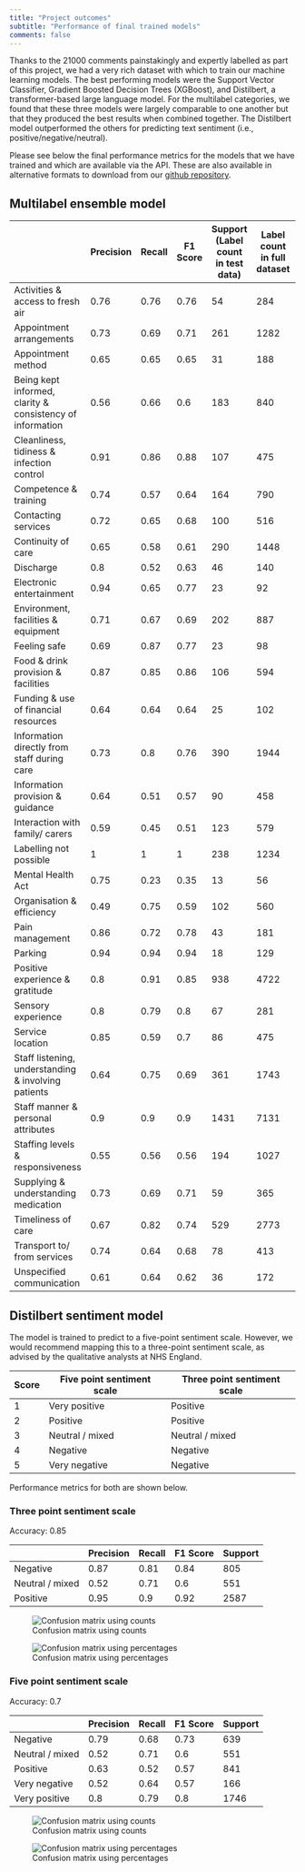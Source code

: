 ```yaml
---
title: "Project outcomes"
subtitle: "Performance of final trained models"
comments: false
---
```


Thanks to the 21000 comments painstakingly and expertly labelled as part of this project, we had a very rich dataset with which to train our machine learning models. The best performing models were the Support Vector Classifier, Gradient Boosted Decision Trees (XGBoost), and Distilbert, a transformer-based large language model. For the multilabel categories, we found that these three models were largely comparable to one another but that they produced the best results when combined together. The Distilbert model outperformed the others for predicting text sentiment (i.e., positive/negative/neutral).

Please see below the final performance metrics for the models that we have trained and which are available via the API. These are also available in alternative formats to download from our [github repository](https://github.com/CDU-data-science-team/pxtextmining/tree/main/current_best_model).

## Multilabel ensemble model



|                                                           | Precision | Recall | F1 Score | Support (Label count in test data) | Label count in full dataset | True Negative | False Negative | True Positive | False Positive | Average Precision Score |
| --------------------------------------------------------- | --------- | ------ | -------- | ---------------------------------- | --------------------------- | ------------- | -------------- | ------------- | -------------- | ----------------------- |
| Activities & access to fresh air                          | 0.76      | 0.76   | 0.76     | 54                                 | 284                         | 3940          | 13             | 41            | 13             | 0.841                   |
| Appointment arrangements                                  | 0.73      | 0.69   | 0.71     | 261                                | 1282                        | 3679          | 80             | 181           | 67             | 0.751                   |
| Appointment method                                        | 0.65      | 0.65   | 0.65     | 31                                 | 188                         | 3965          | 11             | 20            | 11             | 0.638                   |
| Being kept informed, clarity & consistency of information | 0.56      | 0.66   | 0.6      | 183                                | 840                         | 3730          | 63             | 120           | 94             | 0.571                   |
| Cleanliness, tidiness & infection control                 | 0.91      | 0.86   | 0.88     | 107                                | 475                         | 3891          | 15             | 92            | 9              | 0.918                   |
| Competence & training                                     | 0.74      | 0.57   | 0.64     | 164                                | 790                         | 3810          | 71             | 93            | 33             | 0.607                   |
| Contacting services                                       | 0.72      | 0.65   | 0.68     | 100                                | 516                         | 3882          | 35             | 65            | 25             | 0.76                    |
| Continuity of care                                        | 0.65      | 0.58   | 0.61     | 290                                | 1448                        | 3626          | 122            | 168           | 91             | 0.644                   |
| Discharge                                                 | 0.8       | 0.52   | 0.63     | 46                                 | 140                         | 3955          | 22             | 24            | 6              | 0.582                   |
| Electronic entertainment                                  | 0.94      | 0.65   | 0.77     | 23                                 | 92                          | 3983          | 8              | 15            | 1              | 0.84                    |
| Environment, facilities & equipment                       | 0.71      | 0.67   | 0.69     | 202                                | 887                         | 3750          | 67             | 135           | 55             | 0.751                   |
| Feeling safe                                              | 0.69      | 0.87   | 0.77     | 23                                 | 98                          | 3975          | 3              | 20            | 9              | 0.793                   |
| Food & drink provision & facilities                       | 0.87      | 0.85   | 0.86     | 106                                | 594                         | 3888          | 16             | 90            | 13             | 0.892                   |
| Funding & use of financial resources                      | 0.64      | 0.64   | 0.64     | 25                                 | 102                         | 3973          | 9              | 16            | 9              | 0.684                   |
| Information directly from staff during care               | 0.73      | 0.8    | 0.76     | 390                                | 1944                        | 3504          | 79             | 311           | 113            | 0.855                   |
| Information provision & guidance                          | 0.64      | 0.51   | 0.57     | 90                                 | 458                         | 3891          | 44             | 46            | 26             | 0.605                   |
| Interaction with family/ carers                           | 0.59      | 0.45   | 0.51     | 123                                | 579                         | 3845          | 68             | 55            | 39             | 0.556                   |
| Labelling not possible                                    | 1         | 1      | 1        | 238                                | 1234                        | 3768          | 0              | 238           | 1              | 1                       |
| Mental Health Act                                         | 0.75      | 0.23   | 0.35     | 13                                 | 56                          | 3993          | 10             | 3             | 1              | 0.383                   |
| Organisation & efficiency                                 | 0.49      | 0.75   | 0.59     | 102                                | 560                         | 3826          | 26             | 76            | 79             | 0.667                   |
| Pain management                                           | 0.86      | 0.72   | 0.78     | 43                                 | 181                         | 3959          | 12             | 31            | 5              | 0.832                   |
| Parking                                                   | 0.94      | 0.94   | 0.94     | 18                                 | 129                         | 3988          | 1              | 17            | 1              | 0.944                   |
| Positive experience & gratitude                           | 0.8       | 0.91   | 0.85     | 938                                | 4722                        | 2856          | 86             | 852           | 213            | 0.931                   |
| Sensory experience                                        | 0.8       | 0.79   | 0.8      | 67                                 | 281                         | 3927          | 14             | 53            | 13             | 0.82                    |
| Service location                                          | 0.85      | 0.59   | 0.7      | 86                                 | 475                         | 3912          | 35             | 51            | 9              | 0.779                   |
| Staff listening, understanding & involving patients       | 0.64      | 0.75   | 0.69     | 361                                | 1743                        | 3492          | 91             | 270           | 154            | 0.793                   |
| Staff manner & personal attributes                        | 0.9       | 0.9    | 0.9      | 1431                               | 7131                        | 2430          | 142            | 1289          | 146            | 0.965                   |
| Staffing levels & responsiveness                          | 0.55      | 0.56   | 0.56     | 194                                | 1027                        | 3726          | 86             | 108           | 87             | 0.591                   |
| Supplying & understanding medication                      | 0.73      | 0.69   | 0.71     | 59                                 | 365                         | 3933          | 18             | 41            | 15             | 0.687                   |
| Timeliness of care                                        | 0.67      | 0.82   | 0.74     | 529                                | 2773                        | 3266          | 97             | 432           | 212            | 0.789                   |
| Transport to/ from services                               | 0.74      | 0.64   | 0.68     | 78                                 | 413                         | 3911          | 28             | 50            | 18             | 0.686                   |
| Unspecified communication                                 | 0.61      | 0.64   | 0.62     | 36                                 | 172                         | 3956          | 13             | 23            | 15             | 0.696                   |


## Distilbert sentiment model

The model is trained to predict to a five-point sentiment scale. However, we would recommend mapping this to a three-point sentiment scale, as advised by the qualitative analysts at NHS England.

| Score | Five point sentiment scale | Three point sentiment scale |
| ----- | -------------------------- | --------------------------- |
| 1     | Very positive              | Positive                    |
| 2     | Positive                   | Positive                    |
| 3     | Neutral / mixed            | Neutral / mixed             |
| 4     | Negative                   | Negative                    |
| 5     | Very negative              | Negative                    |


Performance metrics for both are shown below.

### Three point sentiment scale

Accuracy: 0.85


|                 | Precision | Recall | F1 Score | Support |
| --------------- | --------- | ------ | -------- | ------- |
| Negative        | 0.87      | 0.81   | 0.84     | 805     |
| Neutral / mixed | 0.52      | 0.71   | 0.6      | 551     |
| Positive        | 0.95      | 0.9    | 0.92     | 2587    |


![Confusion matrix using counts](confusion_matrix_3_counts.png)


![Confusion matrix using percentages](confusion_matrix_3_percentages.png)

### Five point sentiment scale

Accuracy: 0.7


|                 | Precision | Recall | F1 Score | Support |
| --------------- | --------- | ------ | -------- | ------- |
| Negative        | 0.79      | 0.68   | 0.73     | 639     |
| Neutral / mixed | 0.52      | 0.71   | 0.6      | 551     |
| Positive        | 0.63      | 0.52   | 0.57     | 841     |
| Very negative   | 0.52      | 0.64   | 0.57     | 166     |
| Very positive   | 0.8       | 0.79   | 0.8      | 1746    |




![Confusion matrix using counts](confusion_matrix_5_counts.png)

![Confusion matrix using percentages](confusion_matrix_5_percentages.png)


